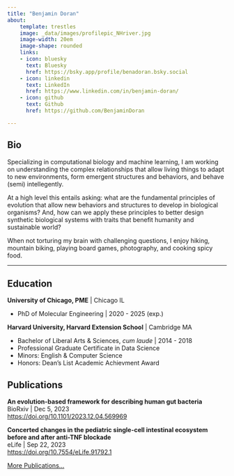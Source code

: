```yaml
---
title: "Benjamin Doran"
about:
    template: trestles
    image: _data/images/profilepic_NHriver.jpg
    image-width: 20em
    image-shape: rounded
    links:
    - icon: bluesky
      text: Bluesky
      href: https://bsky.app/profile/benadoran.bsky.social
    - icon: linkedin
      text: LinkedIn
      href: https://www.linkedin.com/in/benjamin-doran/
    - icon: github
      text: Github
      href: https://github.com/BenjaminDoran

---
```

## Bio

Specializing in computational biology and machine learning, I am working on understanding the complex relationships that allow living things to adapt to new environments, form emergent structures and behaviors, and behave (semi) intellegently.

At a high level this entails asking: what are the fundamental principles of evolution that allow new behaviors and structures to develop in biological organisms? And, how can we apply these principles to better design synthetic biological systems with traits that benefit humanity and sustainable world?

When not torturing my brain with challenging questions, I enjoy hiking, mountain biking, playing board games, photography, and cooking spicy food.

---

## Education

**University of Chicago, PME** | Chicago IL

- PhD of Molecular Engineering | 2020 - 2025 (exp.)

**Harvard University, Harvard Extension School** | Cambridge MA<br/>

- Bachelor of Liberal Arts & Sciences, *cum laude* | 2014 - 2018
- Professional Graduate Certificate in Data Science
- Minors: English & Computer Science
- Honors: Dean's List Academic Achievment Award



## Publications

**An evolution-based framework for describing human gut bacteria**
<br/>BioRxiv | Dec 5, 2023
<br/>[https://doi.org/10.1101/2023.12.04.569969](https://doi.org/10.1101/2023.12.04.569969)

**Concerted changes in the pediatric single-cell intestinal ecosystem before and after anti-TNF blockade**
<br/>eLife | Sep 22, 2023
<br/>[https://doi.org/10.7554/eLife.91792.1](https://doi.org/10.7554/eLife.91792.1)

[More Publications...](publications.qmd)